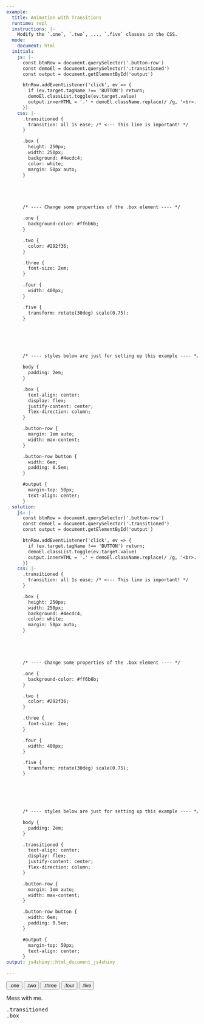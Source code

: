 ```yaml
---
example:
  title: Animation with Transitions
  runtime: repl
  instructions: |-
    Modify the `.one`, `.two`, ..., `.five` classes in the CSS.
  mode:
    document: html
  initial:
    js: |-
      const btnRow = document.querySelector('.button-row')
      const demoEl = document.querySelector('.transitioned')
      const output = document.getElementById('output')

      btnRow.addEventListener('click', ev => {
        if (ev.target.tagName !== 'BUTTON') return;
        demoEl.classList.toggle(ev.target.value)
        output.innerHTML = '.' + demoEl.className.replace(/ /g, '<br>.')
      })
    css: |-
      .transitioned {
        transition: all 1s ease; /* <--- This line is important! */
      }

      .box {
        height: 250px;
        width: 250px;
        background: #4ecdc4;
        color: white;
        margin: 50px auto;
      }





      /* ---- Change some properties of the .box element ---- */

      .one {
        background-color: #ff6b6b;
      }

      .two {
        color: #292f36;
      }

      .three {
        font-size: 2em;
      }

      .four {
        width: 400px;
      }

      .five {
        transform: rotate(30deg) scale(0.75);
      }






      /* ---- styles below are just for setting up this example ---- */

      body {
        padding: 2em;
      }

      .box {
        text-align: center;
        display: flex;
        justify-content: center;
        flex-direction: column;
      }

      .button-row {
        margin: 1em auto;
        width: max-content;
      }

      .button-row button {
        width: 6em;
        padding: 0.5em;
      }

      #output {
        margin-top: 50px;
        text-align: center;
      }
  solution:
    js: |-
      const btnRow = document.querySelector('.button-row')
      const demoEl = document.querySelector('.transitioned')
      const output = document.getElementById('output')

      btnRow.addEventListener('click', ev => {
        if (ev.target.tagName !== 'BUTTON') return;
        demoEl.classList.toggle(ev.target.value)
        output.innerHTML = '.' + demoEl.className.replace(/ /g, '<br>.')
      })
    css: |-
      .transitioned {
        transition: all 1s ease; /* <--- This line is important! */
      }

      .box {
        height: 250px;
        width: 250px;
        background: #4ecdc4;
        color: white;
        margin: 50px auto;
      }





      /* ---- Change some properties of the .box element ---- */

      .one {
        background-color: #ff6b6b;
      }

      .two {
        color: #292f36;
      }

      .three {
        font-size: 2em;
      }

      .four {
        width: 400px;
      }

      .five {
        transform: rotate(30deg) scale(0.75);
      }






      /* ---- styles below are just for setting up this example ---- */

      body {
        padding: 2em;
      }

      .transitioned {
        text-align: center;
        display: flex;
        justify-content: center;
        flex-direction: column;
      }

      .button-row {
        margin: 1em auto;
        width: max-content;
      }

      .button-row button {
        width: 6em;
        padding: 0.5em;
      }

      #output {
        margin-top: 50px;
        text-align: center;
      }
output: js4shiny::html_document_js4shiny

---
```

<div><!--for pandoc-->
<div class="button-row">
  <button value="one">.one</button>
  <button value="two">.two</button>
  <button value="three">.three</button>
  <button value="four">.four</button>
  <button value="five">.five</button>
</div>

<div class="transitioned box">
  <div>Mess with me.</div>
</div>

<pre id="output">.transitioned<br />.box</pre>
</div><!--for pandoc-->
